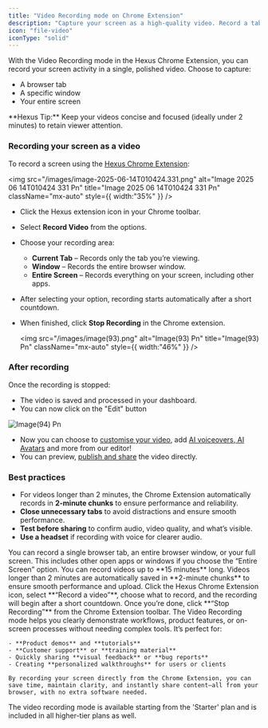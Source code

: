 ```yaml
---
title: "Video Recording mode on Chrome Extension"
description: "Capture your screen as a high-quality video. Record a tab, window, or your full screen for easy sharing and smooth playback."
icon: "file-video"
iconType: "solid"
---
```


With the Video Recording mode in the Hexus Chrome Extension, you can record your screen activity in a single, polished video. Choose to capture:

- A browser tab
- A specific window
- Your entire screen

<Tip>
  **Hexus Tip:** Keep your videos concise and focused (ideally under 2 minutes) to retain viewer attention.
</Tip>

### **Recording your screen as a video**

To record a screen using the [Hexus Chrome Extension](https://support.hexus.ai/getting-started/extension):

<img
  src="/images/image-2025-06-14T010424.331.png"
  alt="Image 2025 06 14T010424 331 Pn"
  title="Image 2025 06 14T010424 331 Pn"
  className="mx-auto"
  style={{ width:"35%" }}
/>

- Click the Hexus extension icon in your Chrome toolbar.
- Select **Record Video** from the options.
- Choose your recording area:
  - **Current Tab** – Records only the tab you’re viewing.
  - **Window** – Records the entire browser window.
  - **Entire Screen** – Records everything on your screen, including other apps.
- After selecting your option, recording starts automatically after a short countdown.
- When finished, click **Stop Recording** in the Chrome extension.

  <img
    src="/images/image(93).png"
    alt="Image(93) Pn"
    title="Image(93) Pn"
    className="mx-auto"
    style={{ width:"46%" }}
  />

### **After recording**

Once the recording is stopped:

- The video is saved and processed in your dashboard.
- You can now click on the "Edit" button

![Image(94) Pn](/images/image\(94\).png)

- Now you can choose to [customise your video](https://support.hexus.ai/getting-started/editing-your-tour), add [AI voiceovers](https://support.hexus.ai/advanced-editing/AI-Voiceovers),[ AI Avatars](https://support.hexus.ai/advanced-editing/AI-Avatar) and more from our editor\!
- You can preview, [publish and share](https://support.hexus.ai/getting-started/publishing-and-sharing) the video directly.

### **Best practices**

- For videos longer than 2 minutes, the Chrome Extension automatically records in **2-minute chunks** to ensure performance and reliability.
- **Close unnecessary tabs** to avoid distractions and ensure smooth performance.
- **Test before sharing** to confirm audio, video quality, and what’s visible.
- **Use a headset** if recording with voice for clearer audio.

<AccordionGroup>
  <Accordion title="1. What can I record using the Video Recording mode?">
    You can record a single browser tab, an entire browser window, or your full screen. This includes other open apps or windows if you choose the “Entire Screen” option.
  </Accordion>
  <Accordion title="2. How long can my recordings be?">
    You can record videos up to **15 minutes** long. Videos longer than 2 minutes are automatically saved in **2-minute chunks** to ensure smooth performance and upload.
  </Accordion>
  <Accordion title="3. How do I start recording?">
    Click the Hexus Chrome Extension icon, select **“Record a video”**, choose what to record, and the recording will begin after a short countdown. Once you’re done, click **“Stop Recording”** from the Chrome Extension toolbar.
  </Accordion>
  <Accordion title="4. What is the Video Recording mode for?">
    The Video Recording mode helps you clearly demonstrate workflows, product features, or on-screen processes without needing complex tools. It’s perfect for:

    - **Product demos** and **tutorials**
    - **Customer support** or **training material**
    - Quickly sharing **visual feedback** or **bug reports**
    - Creating **personalized walkthroughs** for users or clients

    By recording your screen directly from the Chrome Extension, you can save time, maintain clarity, and instantly share content—all from your browser, with no extra software needed.
  </Accordion>
  <Accordion title="5. What plans include video recording mode?">
    The video recording mode is available starting from the 'Starter' plan and is included in all higher-tier plans as well.
  </Accordion>
</AccordionGroup>
